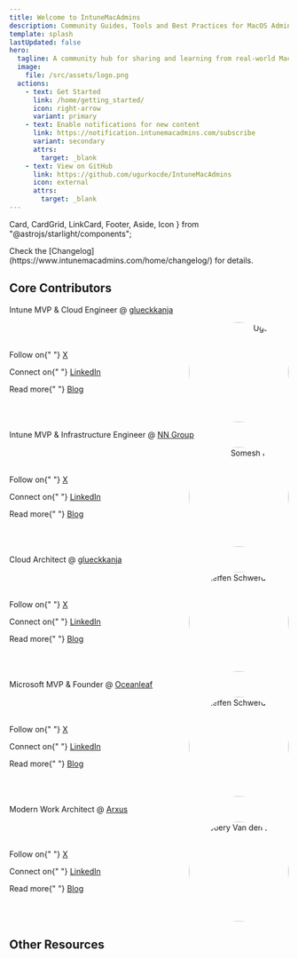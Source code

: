 ```yaml
---
title: Welcome to IntuneMacAdmins
description: Community Guides, Tools and Best Practices for MacOS Admins that Manage their devices with Microsoft Intune.
template: splash
lastUpdated: false
hero:
  tagline: A community hub for sharing and learning from real-world MacOS experiences, featuring guides, scripts, tools, and best practices — all in one website. Continuously improved and updated by experts.
  image:
    file: /src/assets/logo.png
  actions:
    - text: Get Started
      link: /home/getting_started/
      icon: right-arrow
      variant: primary
    - text: Enable notifications for new content
      link: https://notification.intunemacadmins.com/subscribe
      variant: secondary
      attrs: 
        target: _blank
    - text: View on GitHub
      link: https://github.com/ugurkocde/IntuneMacAdmins
      icon: external
      attrs: 
        target: _blank
---
```


  Card,
  CardGrid,
  LinkCard,
  Footer,
  Aside,
  Icon 
} from "@astrojs/starlight/components";


<GithubStar />
<Partners />

<Aside title="Last Content Update: 8/2/2024" type="tip">Check the [Changelog](https://www.intunemacadmins.com/home/changelog/) for details.</Aside>

## Core Contributors

<CardGrid>
  <Card title="Ugur Koc">
    <p>Intune MVP & Cloud Engineer @ <a href="https://www.glueckkanja.com/en/" target="_blank">glueckkanja</a></p>
    <div style="display: flex; align-items: center;">
      <div style="flex: 1;">
        <p>
          Follow on{" "}
          <a href="https://x.com/UgurKocDe" target="_blank">
            X
          </a>
        </p>
        <p>
          Connect on{" "}
          <a href="https://www.linkedin.com/in/ugurkocde/" target="_blank">
            LinkedIn
          </a>
        </p>
        <p>
          Read more{" "}
          <a href="https://ugurkoc.de" target="_blank">
            Blog
          </a>
        </p>
      </div>
      <div style="flex: 1; text-align: right;">
        <img
          src="ugur_koc.jpg"
          alt="Ugur Koc"
          style="width: 180px; height: 180px; border-radius: 50%;"
          data-zoom-off
        />
      </div>
    </div>
  </Card>
  <Card title="Somesh Pathak">
    <p>Intune MVP & Infrastructure Engineer @ <a href="https://www.nn-group.com/home.htm" target="_blank">NN Group</a></p>
    <div style="display: flex; align-items: center;">
      <div style="flex: 1;">
        <p>
          Follow on{" "}
          <a href="https://x.com/pathak_somesh" target="_blank">
            X
          </a>
        </p>
        <p>
          Connect on{" "}
          <a href="https://www.linkedin.com/in/someshpathak/" target="_blank">
            LinkedIn
          </a>
        </p>
        <p>
          Read more{" "}
          <a href="https://www.intuneirl.com/" target="_blank">
            Blog
          </a>
        </p>
      </div>
      <div style="flex: 1; text-align: right;">
        <img
          src="somesh_pathak.jpg"
          alt="Somesh Pathak"
          style="width: 180px; height: 180px; border-radius: 50%;"
          data-zoom-off
        />
      </div>
    </div>
  </Card>
  <Card title="Steffen Schwerdtfeger">
    <p>Cloud Architect @ <a href="https://www.glueckkanja.com/en/" target="_blank">glueckkanja</a></p>
    <div style="display: flex; align-items: center;">
      <div style="flex: 1;">
        <p>
          Follow on{" "}
          <a href="https://x.com/SteffenAtCloud" target="_blank">
            X
          </a>
        </p>
        <p>
          Connect on{" "}
          <a href="https://www.linkedin.com/in/steffen-schwerdtfeger/" target="_blank">
            LinkedIn
          </a>
        </p>
        <p>
          Read more{" "}
          <a href="https://www.manage-everything.cloud/" target="_blank">
            Blog
          </a>
        </p>
      </div>
      <div style="flex: 1; text-align: right;">
        <img
          src="steffen_schwerdtfeger.jpg"
          alt="Steffen Schwerdtfeger"
          style="width: 180px; height: 180px; border-radius: 50%;"
          data-zoom-off
        />
      </div>
    </div>
  </Card>
   <Card title="Niklas Tinner">
    <p>Microsoft MVP & Founder @ <a href="https://www.oceanleaf.ch/" target="_blank">Oceanleaf</a></p>
    <div style="display: flex; align-items: center;">
      <div style="flex: 1;">
        <p>
          Follow on{" "}
          <a href="https://x.com/NiklasTinner" target="_blank">
            X
          </a>
        </p>
        <p>
          Connect on{" "}
          <a href="https://www.linkedin.com/in/niklas-tinner/" target="_blank">
            LinkedIn
          </a>
        </p>
        <p>
          Read more{" "}
          <a href="https://www.oceanleaf.ch/" target="_blank">
            Blog
          </a>
        </p>
      </div>
      <div style="flex: 1; text-align: right;">
        <img
          src="niklas_tinner.jpg"
          alt="Steffen Schwerdtfeger"
          style="width: 180px; height: 180px; border-radius: 50%;"
          data-zoom-off
        />
      </div>
    </div>
  </Card>
  <Card title="Joery Van den Bosch">
    <p>Modern Work Architect @ <a href="https://www.arxus.eu/en" target="_blank">Arxus</a></p>
    <div style="display: flex; align-items: center;">
      <div style="flex: 1;">
        <p>
          Follow on{" "}
          <a href="https://x.com/joerieke" target="_blank">
            X
          </a>
        </p>
        <p>
          Connect on{" "}
          <a href="https://www.linkedin.com/in/joery/" target="_blank">
            LinkedIn
          </a>
        </p>
        <p>
          Read more{" "}
          <a href="https://intunestuff.com/" target="_blank">
            Blog
          </a>
        </p>
      </div>
      <div style="flex: 1; text-align: right;">
        <img
          src="joery_vandenbosch.webp"
          alt="Joery Van den Bosch"
          style="width: 180px; height: 180px; border-radius: 50%;"
          data-zoom-off
        />
      </div>
    </div>
  </Card>
</CardGrid>

<LinkCard
  title="Community Contributors ❤️"
  description="Thank you to all our contributors for your invaluable support in enhancing IntuneMacAdmins. Your dedication and contributions are greatly appreciated!"
  href="https://intunemacadmins.com/home/contributors/"
  target="_blank"
/>

<LinkCard
  title="Contribute to IntuneMacAdmins.com on GitHub!"
  description="Add your name to the list of contributors by contributing to IntuneMacAdmins on GitHub"
  href="https://github.com/ugurkocde/IntuneMacAdmins"
  target="_blank"
/>

## Other Resources

<CardGrid>
  <LinkCard
    title="Official Microsoft Docs for MacOS Management"
    href="https://learn.microsoft.com/en-us/mem/intune/fundamentals/deployment-guide-enrollment-macos"
    target="_blank"
  />
  <LinkCard
    title="Microsoft Mac Admins Group on LinkedIn"
    href="https://www.linkedin.com/groups/13007354/"
    target="_blank"
  />
  <LinkCard
    title="Mac Admins Slack"
    href="https://join.slack.com/t/macadmins/shared_invite/zt-2li6s6akl-ZaR7ZVwg6Tj~8XPSUgFQ~Q"
    target="_blank"
  />
  <LinkCard
    title="Mac Admins Software"
    href="https://macadmins.software/"
    target="_blank"
  />
</CardGrid>
